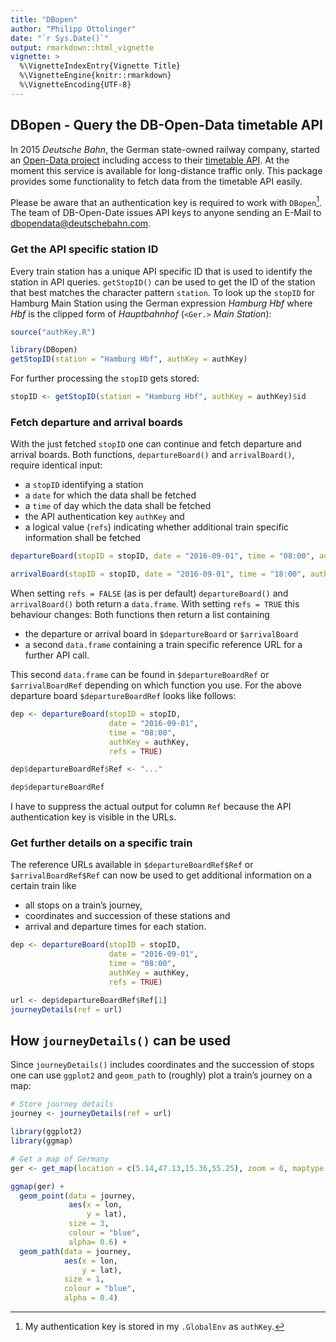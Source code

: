 ```yaml
---
title: "DBopen"
author: "Philipp Ottolinger"
date: "`r Sys.Date()`"
output: rmarkdown::html_vignette
vignette: >
  %\VignetteIndexEntry{Vignette Title}
  %\VignetteEngine{knitr::rmarkdown}
  %\VignetteEncoding{UTF-8}
---
```


## DBopen - Query the DB-Open-Data timetable API

In 2015 *Deutsche Bahn*, the German state-owned railway company, started an [Open-Data project](http://data.deutschebahn.com/) including access to their [timetable API](http://data.deutschebahn.com/apis/fahrplan/). At the moment this service is available for long-distance traffic only. This package provides some functionality to fetch data from the timetable API easily.

Please be aware that an authentication key is required to work with `DBopen`[^1]. The team of DB-Open-Date issues API keys to anyone sending an E-Mail to [dbopendata@deutschebahn.com](mailto:dbopendata@deutschebahn.com).

### Get the API specific station ID

Every train station has a unique API specific ID that is used to identify the station in API queries. `getStopID()` can be used to get the ID of the station that best matches the character pattern `station`. To look up the `stopID` for Hamburg Main Station using the German expression *Hamburg Hbf* where *Hbf* is the clipped form of *Hauptbahnhof* (`<Ger.>` *Main Station*):

```r
source("authKey.R")
```

```r
library(DBopen)
getStopID(station = "Hamburg Hbf", authKey = authKey)
```

For further processing the `stopID` gets stored:

```r
stopID <- getStopID(station = "Hamburg Hbf", authKey = authKey)$id
```

### Fetch departure and arrival boards

With the just fetched `stopID` one can continue and fetch departure and arrival boards. Both functions, `departureBoard()` and `arrivalBoard()`, require identical input:

* a `stopID` identifying a station
* a `date` for which the data shall be fetched
* a `time` of day which the data shall be fetched
* the API authentication key `authKey` and
* a logical value (`refs`) indicating whether additional train specific information shall be fetched

```r
departureBoard(stopID = stopID, date = "2016-09-01", time = "08:00", authKey = authKey)
```
```r
arrivalBoard(stopID = stopID, date = "2016-09-01", time = "18:00", authKey = authKey)
```

When setting `refs = FALSE` (as is per default) `departureBoard()` and `arrivalBoard()` both return a `data.frame`. With setting `refs = TRUE` this behaviour changes: Both functions then return a list containing 

* the departure or arrival board in `$departureBoard` or `$arrivalBoard`
* a second `data.frame` containing a train specific reference URL for a further API call.

This second `data.frame` can be found in `$departureBoardRef` or `$arrivalBoardRef` depending on which function you use. For the above departure board `$departureBoardRef` looks like follows:

```r
dep <- departureBoard(stopID = stopID, 
                      date = "2016-09-01", 
                      time = "08:00", 
                      authKey = authKey, 
                      refs = TRUE)
```
```r
dep$departureBoardRef$Ref <- "..."
```
```r
dep$departureBoardRef
```

I have to suppress the actual output for column `Ref` because the API authentication key is visible in the URLs.

### Get further details on a specific train

The reference URLs available in `$departureBoardRef$Ref` or `$arrivalBoardRef$Ref` can now be used to get additional information on a certain train like 

* all stops on a train's journey,
* coordinates and succession of these stations and
* arrival and departure times for each station.

```r
dep <- departureBoard(stopID = stopID, 
                      date = "2016-09-01", 
                      time = "08:00", 
                      authKey = authKey, 
                      refs = TRUE)
```

```r
url <- dep$departureBoardRef$Ref[1]
journeyDetails(ref = url)
```

## How `journeyDetails()` can be used

Since `journeyDetails()` includes coordinates and the succession of stops one can use `ggplot2` and `geom_path` to (roughly) plot a train's journey on a map:

```r
# Store journey details
journey <- journeyDetails(ref = url)

library(ggplot2)
library(ggmap)

# Get a map of Germany
ger <- get_map(location = c(5.14,47.13,15.36,55.25), zoom = 6, maptype = "toner-background")

ggmap(ger) +
  geom_point(data = journey, 
             aes(x = lon, 
                 y = lat), 
             size = 3, 
             colour = "blue", 
             alpha= 0.6) +
  geom_path(data = journey, 
            aes(x = lon, 
                y = lat), 
            size = 1, 
            colour = "blue", 
            alpha = 0.4)
```

[^1]: My authentication key is stored in my `.GlobalEnv` as `authKey`.

